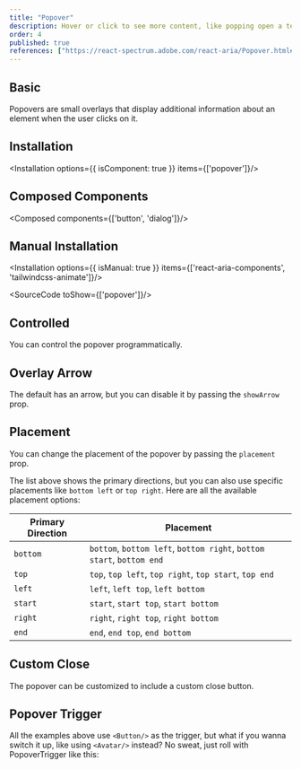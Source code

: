 ```yaml
---
title: "Popover"
description: Hover or click to see more content, like popping open a tent, useful for additional info without leaving the context..
order: 4
published: true
references: ["https://react-spectrum.adobe.com/react-aria/Popover.html#props", "https://github.com/jamiebuilds/tailwindcss-animate"]
---
```


## Basic
Popovers are small overlays that display additional information about an element when the user clicks on it.
<How toUse="overlays/popover-demo" />

## Installation
<Installation options={{ isComponent: true }} items={['popover']}/>

## Composed Components
<Composed components={['button', 'dialog']}/>

## Manual Installation

<Installation options={{ isManual: true }} items={['react-aria-components', 'tailwindcss-animate']}/>

<SourceCode toShow={['popover']}/>

## Controlled
You can control the popover programmatically.
<How toUse="overlays/popover-controlled-demo" />

## Overlay Arrow
The default has an arrow, but you can disable it by passing the `showArrow` prop.
<How toUse="overlays/popover-arrow-demo" />

## Placement
You can change the placement of the popover by passing the `placement` prop.
<How toUse="overlays/popover-placement-demo" />

The list above shows the primary directions, but you can also use specific placements like `bottom left` or `top right`. Here are all the available placement options:

| Primary Direction | Placement       |
|-------------------|-----------------|
| `bottom`          | `bottom`, `bottom left`, `bottom right`, `bottom start`, `bottom end` |
| `top`             | `top`, `top left`, `top right`, `top start`, `top end` |
| `left`            | `left`, `left top`, `left bottom` |
| `start`           | `start`, `start top`, `start bottom` |
| `right`           | `right`, `right top`, `right bottom` |
| `end`             | `end`, `end top`, `end bottom` |


## Custom Close
The popover can be customized to include a custom close button.
<How toUse="overlays/popover-custom-close" />

## Popover Trigger
All the examples above use `<Button/>` as the trigger, but what if you wanna switch it up, like using `<Avatar/>` instead? No sweat, just roll with PopoverTrigger like this:
<How toUse="overlays/popover-trigger-demo" />
